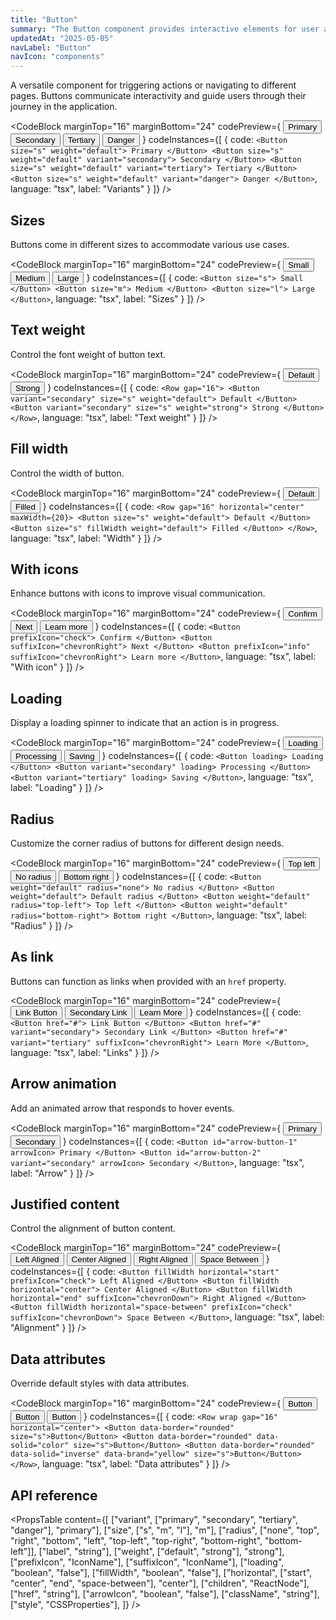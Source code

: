 ```yaml
---
title: "Button"
summary: "The Button component provides interactive elements for user actions with various styles, sizes, and states."
updatedAt: "2025-05-05"
navLabel: "Button"
navIcon: "components"
---
```


A versatile component for triggering actions or navigating to different pages. Buttons communicate interactivity and guide users through their journey in the application.

<CodeBlock
  marginTop="16"
  marginBottom="24"
  codePreview={
    <Row gap="16" horizontal="center">
      <Button size="s" weight="default" prefixIcon="check">Primary</Button>
      <Button size="s" weight="default" variant="secondary" prefixIcon="plus">Secondary</Button>
      <Button size="s" weight="default" variant="tertiary" suffixIcon="chevronDown">Tertiary</Button>
      <Button size="s" weight="default" variant="danger" prefixIcon="danger">Danger</Button>
    </Row>
  }
  codeInstances={[
    {
      code:
`<Button size="s" weight="default">
    Primary
  </Button>
  <Button size="s" weight="default" variant="secondary">
    Secondary
  </Button>
  <Button size="s" weight="default" variant="tertiary">
    Tertiary
  </Button>
  <Button size="s" weight="default" variant="danger">
    Danger
</Button>`,
      language: "tsx",
      label: "Variants"
    }
  ]}
/>

## Sizes

Buttons come in different sizes to accommodate various use cases.

<CodeBlock
  marginTop="16"
  marginBottom="24"
  codePreview={
    <Row gap="16" vertical="center" horizontal="center">
      <Button size="s">Small</Button>
      <Button size="m">Medium</Button>
      <Button size="l">Large</Button>
    </Row>
  }
  codeInstances={[
    {
      code:
`<Button size="s">
    Small
  </Button>
  <Button size="m">
    Medium
  </Button>
  <Button size="l">
    Large
</Button>`,
      language: "tsx",
      label: "Sizes"
    }
  ]}
/>

## Text weight

Control the font weight of button text.

<CodeBlock
  marginTop="16"
  marginBottom="24"
  codePreview={
    <Row gap="16" horizontal="center">
      <Button variant="secondary" size="s" weight="default">Default</Button>
      <Button variant="secondary" size="s" weight="strong">Strong</Button>
    </Row>
  }
  codeInstances={[
    {
      code:
`<Row gap="16">
    <Button variant="secondary" size="s" weight="default">
      Default
    </Button>
    <Button variant="secondary" size="s" weight="strong">
      Strong
    </Button>
</Row>`,
      language: "tsx",
      label: "Text weight"
    }
  ]}
/>

## Fill width

Control the width of button.

<CodeBlock
  marginTop="16"
  marginBottom="24"
  codePreview={
    <Row gap="16" horizontal="center" maxWidth={20}>
      <Button size="s" weight="default">
      Default
      </Button>
      <Button size="s" fillWidth weight="default">
      Filled
      </Button>
    </Row>
  }
  codeInstances={[
    {
      code:
`<Row gap="16" horizontal="center" maxWidth={20}>
    <Button size="s" weight="default">
      Default
    </Button>
    <Button size="s" fillWidth weight="default">
      Filled
    </Button>
</Row>`,
      language: "tsx",
      label: "Width"
    }
  ]}
/>

## With icons

Enhance buttons with icons to improve visual communication.

<CodeBlock
  marginTop="16"
  marginBottom="24"
  codePreview={
    <Row gap="16" horizontal="center">
      <Button prefixIcon="check">Confirm</Button>
      <Button suffixIcon="chevronRight">Next</Button>
      <Button prefixIcon="info" suffixIcon="chevronRight">Learn more</Button>
    </Row>
  }
  codeInstances={[
    {
      code:
`<Button prefixIcon="check">
    Confirm
  </Button>
  <Button suffixIcon="chevronRight">
    Next
  </Button>
  <Button prefixIcon="info" suffixIcon="chevronRight">
    Learn more
</Button>`,
      language: "tsx",
      label: "With icon"
    }
  ]}
/>

## Loading

Display a loading spinner to indicate that an action is in progress.

<CodeBlock
  marginTop="16"
  marginBottom="24"
  codePreview={
    <Row gap="16" horizontal="center">
      <Button weight="default" loading>Loading</Button>
      <Button weight="default" variant="secondary" loading>Processing</Button>
      <Button weight="default" variant="tertiary" loading>Saving</Button>
    </Row>
  }
  codeInstances={[
    {
      code:
`<Button loading>
    Loading
  </Button>
  <Button variant="secondary" loading>
    Processing
  </Button>
  <Button variant="tertiary" loading>
    Saving
</Button>`,
      language: "tsx",
      label: "Loading"
    }
  ]}
/>

## Radius

Customize the corner radius of buttons for different design needs.

<CodeBlock
  marginTop="16"
  marginBottom="24"
  codePreview={
    <Row gap="16" horizontal="center">
      <Button weight="default" radius="top-left">Top left</Button>
      <Button weight="default" radius="none">No radius</Button>
      <Button weight="default" radius="bottom-right">Bottom right</Button>
    </Row>
  }
  codeInstances={[
    {
      code:
`<Button weight="default" radius="none">
    No radius
  </Button>
  <Button weight="default">
    Default radius
  </Button>
  <Button weight="default" radius="top-left">
    Top left
  </Button>
  <Button weight="default" radius="bottom-right">
    Bottom right
</Button>`,
      language: "tsx",
      label: "Radius"
    }
  ]}
/>

## As link

Buttons can function as links when provided with an `href` property.

<CodeBlock
  marginTop="16"
  marginBottom="24"
  codePreview={
    <Row gap="16" horizontal="center">
      <Button href="#">Link Button</Button>
      <Button href="#" variant="secondary">Secondary Link</Button>
      <Button href="#" variant="tertiary" suffixIcon="chevronRight">Learn More</Button>
    </Row>
  }
  codeInstances={[
    {
      code:
`<Button href="#">
    Link Button
  </Button>
  <Button href="#" variant="secondary">
    Secondary Link
  </Button>
  <Button href="#" variant="tertiary" suffixIcon="chevronRight">
    Learn More
</Button>`,
      language: "tsx",
      label: "Links"
    }
  ]}
/>

## Arrow animation

Add an animated arrow that responds to hover events.

<CodeBlock
  marginTop="16"
  marginBottom="24"
  codePreview={
    <Row gap="16" horizontal="center">
      <Button id="arrow-button-1" arrowIcon>Primary</Button>
      <Button id="arrow-button-2" variant="secondary" arrowIcon>Secondary</Button>
    </Row>
  }
  codeInstances={[
    {
      code:
`<Button id="arrow-button-1" arrowIcon>
    Primary
  </Button>
  <Button id="arrow-button-2" variant="secondary" arrowIcon>
    Secondary
</Button>`,
      language: "tsx",
      label: "Arrow"
    }
  ]}
/>

## Justified content

Control the alignment of button content.

<CodeBlock
  marginTop="16"
  marginBottom="24"
  codePreview={
    <Column gap="16" horizontal="center" maxWidth={20}>
      <Button size="s" fillWidth horizontal="start" prefixIcon="check">Left Aligned</Button>
      <Button size="s" fillWidth horizontal="center">Center Aligned</Button>
      <Button size="s" fillWidth horizontal="end" suffixIcon="chevronDown">Right Aligned</Button>
      <Button size="s" fillWidth horizontal="space-between" prefixIcon="check" suffixIcon="chevronDown">Space Between</Button>
    </Column>
  }
  codeInstances={[
    {
      code:
`<Button fillWidth horizontal="start" prefixIcon="check">
    Left Aligned
  </Button>
  <Button fillWidth horizontal="center">
    Center Aligned
  </Button>
  <Button fillWidth horizontal="end" suffixIcon="chevronDown">
    Right Aligned
  </Button>
  <Button fillWidth horizontal="space-between" prefixIcon="check" suffixIcon="chevronDown">
    Space Between
</Button>`,
      language: "tsx",
      label: "Alignment"
    }
  ]}
/>

## Data attributes

Override default styles with data attributes.

<CodeBlock
  marginTop="16"
  marginBottom="24"
  codePreview={
    <Row wrap gap="16" horizontal="center">
      <Button data-border="rounded" size="s">Button</Button>
      <Button data-border="rounded" data-solid="color" size="s">Button</Button>
      <Button data-border="rounded" data-solid="inverse" data-brand="yellow" size="s">Button</Button>
    </Row>
  }
  codeInstances={[
    {
      code:
`<Row wrap gap="16" horizontal="center">
    <Button data-border="rounded" size="s">Button</Button>
    <Button data-border="rounded" data-solid="color" size="s">Button</Button>
    <Button data-border="rounded" data-solid="inverse" data-brand="yellow" size="s">Button</Button>
</Row>`,
      language: "tsx",
      label: "Data attributes"
    }
  ]}
/>

## API reference

<PropsTable
  content={[
    ["variant", ["primary", "secondary", "tertiary", "danger"], "primary"],
    ["size", ["s", "m", "l"], "m"],
    ["radius", ["none", "top", "right", "bottom", "left", "top-left", "top-right", "bottom-right", "bottom-left"]],
    ["label", "string"],
    ["weight", ["default", "strong"], "strong"],
    ["prefixIcon", "IconName"],
    ["suffixIcon", "IconName"],
    ["loading", "boolean", "false"],
    ["fillWidth", "boolean", "false"],
    ["horizontal", ["start", "center", "end", "space-between"], "center"],
    ["children", "ReactNode"],
    ["href", "string"],
    ["arrowIcon", "boolean", "false"],
    ["className", "string"],
    ["style", "CSSProperties"],
  ]}
/>